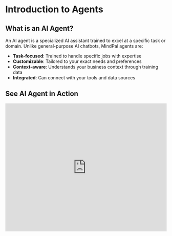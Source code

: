 # Introduction to Agents

## What is an AI Agent?

An AI agent is a specialized AI assistant trained to excel at a specific task or domain. Unlike general-purpose AI chatbots, MindPal agents are:

- **Task-focused**: Trained to handle specific jobs with expertise
- **Customizable**: Tailored to your exact needs and preferences
- **Context-aware**: Understands your business context through training data
- **Integrated**: Can connect with your tools and data sources

## See AI Agent in Action

<iframe
  width="100%"
  height="400"
  src="https://www.youtube.com/embed/-MyCnG34QS8"
  title="MindPal AI Agent in 100 Seconds"
  frameBorder="0"
  allow="accelerometer; autoplay; clipboard-write; encrypted-media; gyroscope; picture-in-picture"
  allowFullScreen
/>

## When to Use an Agent

The key to success with AI agents is giving them **specific, focused jobs**. Instead of creating one agent to "handle marketing", it's better to create separate agents for:

- Writing social media posts
- Analyzing campaign metrics
- Generating email newsletters
- Creating ad copy

This focused approach ensures each agent:

- Maintains high quality output
- Stays within its area of expertise
- Can be optimized for specific tasks
- Is easier to train and maintain

## Use Cases of AI Agents

Here's how different departments in a business can leverage AI agents:
| Department | Use Cases |
| -------------------- | ------------------------------------------------------------------------------------------------------------------------------------------------------------------------ |
| Marketing | • Content Creator & Optimizer<br/>• Social Media Manager<br/>• SEO Keyword Researcher<br/>• Campaign Performance Analyzer<br/>• Email Marketing Automator |
| Sales | • Lead Qualifier<br/>• Sales Email Personalizer<br/>• Proposal Writer<br/>• Competitor Analyzer<br/>• Meeting Summarizer |
| HR | • Resume Screener<br/>• Interview Question Generator<br/>• Employee Onboarding Assistant<br/>• Policy Expert<br/>• Performance Review Assistant |
| General Productivity | • Document Summarizer<br/>• Meeting Note Taker<br/>• Email Drafter<br/>• Research Assistant<br/>• Task Prioritizer |

## Components of an AI Agent

A MindPal agent consists of these core components:

| Component                                         | Description                                                                                       | Purpose                                                           |
| ------------------------------------------------- | ------------------------------------------------------------------------------------------------- | ----------------------------------------------------------------- |
| [System Instructions](/agent/system-instructions) | Base instructions that define the agent's behavior, including its background and desired outcomes | Controls how the agent processes requests and generates responses |
| [Language Model](/agent/language-model)           | The AI model used by the agent, with configurable parameters like temperature and max tokens      | Processes natural language and generates responses                |
| [Knowledge Sources](/agent/knowledge-sources)     | Reference materials like documents, links and notes that the agent can access                     | Provides domain-specific knowledge for the agent to reference     |
| [Brand Voice](/agent/brand-voices)                | Communication style settings that control formality and tone                                      | Maintains consistent brand-aligned communication style            |
| [Tools](/agent/tools)                             | External integrations that allow the agent to access data or perform actions                      | Enables interaction with external services and data sources       |
| Memory                                            | Storage of learned facts and patterns from previous conversations and tasks                       | Maintains context across conversations                            |


<PageFooter />{" "}
